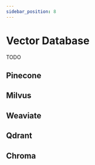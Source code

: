 ```yaml
---
sidebar_position: 8
---
```



# Vector Database

TODO

## <Icon icon="logos:pinecone-icon" inline={true} /> Pinecone

## <Icon icon="logos:milvus-icon" inline={true} /> Milvus

## Weaviate

## <Icon icon="logos:qdrant-icon" inline={true} /> Qdrant

## <Icon icon="logos:chroma" inline={true} /> Chroma
